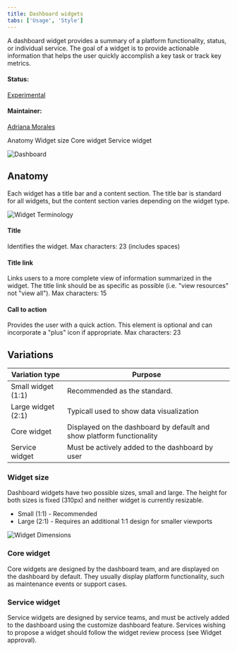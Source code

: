 ```yaml
---
title: Dashboard widgets
tabs: ['Usage', 'Style']
---
```


<PageDescription>

A dashboard widget provides a summary of a platform functionality, status, or individual service. The goal of a widget is to provide actionable information that helps the user quickly accomplish a key task or track key metrics.

</PageDescription>

#### Status:

[Experimental](/experimental/overview)

#### Maintainer:

[Adriana Morales](https://www.github.com/adrianamorales)

<AnchorLinks>
  <AnchorLink>Anatomy</AnchorLink>
  <AnchorLink>Widget size</AnchorLink>
  <AnchorLink>Core widget</AnchorLink>
  <AnchorLink>Service widget</AnchorLink>
</AnchorLinks>

![Dashboard](images/sample_dashboard.png)

## Anatomy

Each widget has a title bar and a content section. The title bar is standard for all widgets, but the content section varies depending on the widget type.

![Widget Terminology](images/widget_terminology.png)

#### Title

Identifies the widget. Max characters: 23 (includes spaces)

#### Title link

Links users to a more complete view of information summarized in the widget. The title link should be as specific as possible (i.e. "view resources" not "view all"). Max characters: 15

#### Call to action

Provides the user with a quick action. This element is optional and can incorporate a "plus" icon if appropriate. Max characters: 23

## Variations

| Variation type     | Purpose                                                               |
| ------------------ | --------------------------------------------------------------------- |
| Small widget (1:1) | Recommended as the standard.                                          |
| Large widget (2:1) | Typicall used to show data visualization                              |
| Core widget        | Displayed on the dashboard by default and show platform functionality |
| Service widget     | Must be actively added to the dashboard by user                       |

### Widget size

Dashboard widgets have two possible sizes, small and large. The height for both sizes is fixed (310px) and neither widget is currently resizable.

- Small (1:1) - Recommended
- Large (2:1) - Requires an additional 1:1 design for smaller viewports

![Widget Dimensions](images/widget_dimensions.png)

### Core widget

Core widgets are designed by the dashboard team, and are displayed on the dashboard by default. They usually display platform functionality, such as maintenance events or support cases.

### Service widget

Service widgets are designed by service teams, and must be actively added to the dashboard using the customize dashboard feature. Services wishing to propose a widget should follow the widget review process (see Widget approval).
